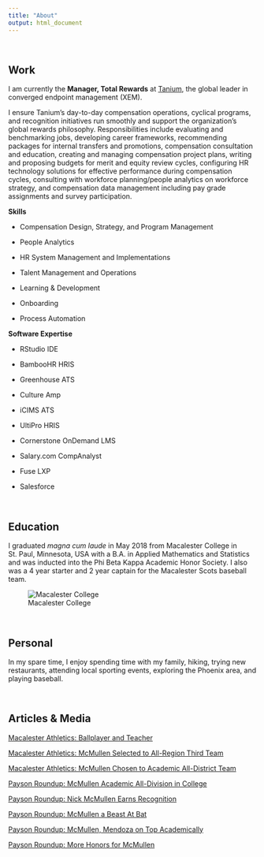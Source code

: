 ```yaml
---
title: "About"
output: html_document
---
```


\ 

## Work



I am currently the **Manager, Total Rewards** at [Tanium](https://www.tanium.com){target="_blank"}, the global leader in converged endpoint management (XEM). 

I ensure Tanium’s day-to-day compensation operations, cyclical programs, and recognition initiatives run smoothly and support the organization’s global rewards philosophy. Responsibilities include evaluating and benchmarking jobs, developing career frameworks, recommending packages for internal transfers and promotions, compensation consultation and education, creating and managing compensation project plans, writing and proposing budgets for merit and equity review cycles, configuring HR technology solutions for effective performance during compensation cycles, consulting with workforce planning/people analytics on workforce strategy, and compensation data management including pay grade assignments and survey participation.

**Skills**

* Compensation Design, Strategy, and Program Management

* People Analytics

* HR System Management and Implementations

* Talent Management and Operations

* Learning & Development 

* Onboarding

* Process Automation


**Software Expertise**

* RStudio IDE

* BambooHR HRIS

* Greenhouse ATS

* Culture Amp

* iCIMS ATS

* UltiPro HRIS

* Cornerstone OnDemand LMS

* Salary.com CompAnalyst

* Fuse LXP

* Salesforce



\


## Education

I graduated _magna cum laude_ in May 2018 from Macalester College in St. Paul, Minnesota, USA with a B.A. in Applied Mathematics and Statistics and was inducted into the Phi Beta Kappa Academic Honor Society. I also was a 4 year starter and 2 year captain for the Macalester Scots baseball team. 

![Macalester College](macalesterOldMain.jpg)

\ 

## Personal

In my spare time, I enjoy spending time with my family, hiking, trying new restaurants, attending local sporting events, exploring the Phoenix area, and playing baseball. 

\

## Articles & Media

[Macalester Athletics: Ballplayer and Teacher](https://www.macalester.edu/news/2016/03/ballplayer-and-teacher/)

[Macalester Athletics: McMullen Selected to All-Region Third Team](https://athletics.macalester.edu/news/2016/5/31/baseball-mcmullen-selected-to-all-region-third-team.aspx?path=baseball)

[Macalester Athletics: McMullen Chosen to Academic All-District Team](https://athletics.macalester.edu/news/2017/5/4/baseball-mcmullen-chosen-to-academic-all-district-team.aspx?path=baseball)

[Payson Roundup: McMullen Academic All-Division in College](https://www.paysonroundup.com/sports/local/nick-mcmullen-academic-all-division-in-college/article_d3b9e351-77a5-5e33-a21f-b14096b0e472.html)

[Payson Roundup: Nick McMullen Earns Recognition](https://www.paysonroundup.com/sports/local/nick-mcmullen-earns-recognition/article_e6144b4b-86f2-5403-8f51-e68e5253e7a3.html)

[Payson Roundup: McMullen a Beast At Bat](https://www.paysonroundup.com/sports/mcmullen-a-beast-at-bat/article_6513cf4d-9a0d-5cb1-becc-0fc01784fcb1.html)

[Payson Roundup: McMullen, Mendoza on Top Academically](https://www.paysonroundup.com/sports/mcmullen-mendoza-on-top-academically/article_949b11e1-3568-569e-956c-ee15da012681.html)

[Payson Roundup: More Honors for McMullen](https://www.paysonroundup.com/sports/more-honors-for-mcmullen/article_a2ef47cf-4862-5d12-82ee-776151d58c96.html)



